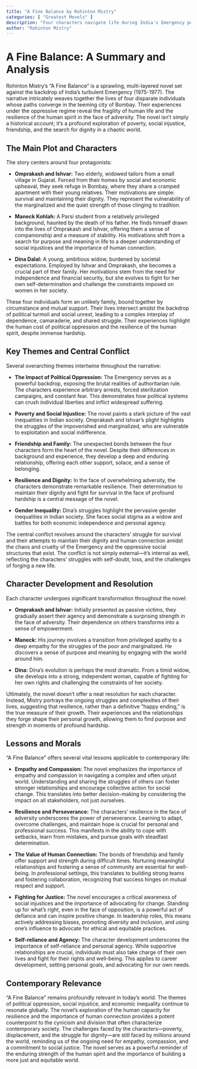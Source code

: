 ```yaml
---
title: "A Fine Balance by Rohinton Mistry"
categories: [ "Greatest Movels" ]
description: "Four characters navigate life during India's Emergency period."
author: "Rohinton Mistry"
---
```

# A Fine Balance: A Summary and Analysis

Rohinton Mistry's "A Fine Balance" is a sprawling, multi-layered novel set against the backdrop of India's turbulent Emergency (1975-1977).  The narrative intricately weaves together the lives of four disparate individuals whose paths converge in the teeming city of Bombay. Their experiences under the oppressive regime reveal the fragility of human life and the resilience of the human spirit in the face of adversity. The novel isn't simply a historical account; it's a profound exploration of poverty, social injustice, friendship, and the search for dignity in a chaotic world.


## The Main Plot and Characters

The story centers around four protagonists:

* **Omprakash and Ishvar:** Two elderly, widowed tailors from a small village in Gujarat. Forced from their homes by social and economic upheaval, they seek refuge in Bombay, where they share a cramped apartment with their young relatives.  Their motivations are simple: survival and maintaining their dignity. They represent the vulnerability of the marginalized and the quiet strength of those clinging to tradition.

* **Maneck Kohlah:** A Parsi student from a relatively privileged background, haunted by the death of his father.  He finds himself drawn into the lives of Omprakash and Ishvar, offering them a sense of companionship and a measure of stability. His motivations shift from a search for purpose and meaning in life to a deeper understanding of social injustices and the importance of human connection.

* **Dina Dalal:** A young, ambitious widow, burdened by societal expectations. Employed by Ishvar and Omprakash, she becomes a crucial part of their family.  Her motivations stem from the need for independence and financial security, but she evolves to fight for her own self-determination and challenge the constraints imposed on women in her society.

These four individuals form an unlikely family, bound together by circumstance and mutual support. Their lives intersect amidst the backdrop of political turmoil and social unrest, leading to a complex interplay of dependence, camaraderie, and shared struggle.  Their experiences highlight the human cost of political oppression and the resilience of the human spirit, despite immense hardship.


## Key Themes and Central Conflict

Several overarching themes intertwine throughout the narrative:

* **The Impact of Political Oppression:** The Emergency serves as a powerful backdrop, exposing the brutal realities of authoritarian rule. The characters experience arbitrary arrests, forced sterilization campaigns, and constant fear. This demonstrates how political systems can crush individual liberties and inflict widespread suffering.

* **Poverty and Social Injustice:** The novel paints a stark picture of the vast inequalities in Indian society.  Omprakash and Ishvar's plight highlights the struggles of the impoverished and marginalized, who are vulnerable to exploitation and social indifference.

* **Friendship and Family:** The unexpected bonds between the four characters form the heart of the novel. Despite their differences in background and experience, they develop a deep and enduring relationship, offering each other support, solace, and a sense of belonging.

* **Resilience and Dignity:**  In the face of overwhelming adversity, the characters demonstrate remarkable resilience.  Their determination to maintain their dignity and fight for survival in the face of profound hardship is a central message of the novel.

* **Gender Inequality:** Dina's struggles highlight the pervasive gender inequalities in Indian society.  She faces social stigma as a widow and battles for both economic independence and personal agency.


The central conflict revolves around the characters' struggle for survival and their attempts to maintain their dignity and human connection amidst the chaos and cruelty of the Emergency and the oppressive social structures that exist. The conflict is not simply external—it's internal as well, reflecting the characters' struggles with self-doubt, loss, and the challenges of forging a new life.


## Character Development and Resolution

Each character undergoes significant transformation throughout the novel:

* **Omprakash and Ishvar:** Initially presented as passive victims, they gradually assert their agency and demonstrate a surprising strength in the face of adversity. Their dependence on others transforms into a sense of empowerment.

* **Maneck:**  His journey involves a transition from privileged apathy to a deep empathy for the struggles of the poor and marginalized. He discovers a sense of purpose and meaning by engaging with the world around him.

* **Dina:** Dina's evolution is perhaps the most dramatic. From a timid widow, she develops into a strong, independent woman, capable of fighting for her own rights and challenging the constraints of her society.

Ultimately, the novel doesn't offer a neat resolution for each character. Instead, Mistry portrays the ongoing struggles and complexities of their lives, suggesting that resilience, rather than a definitive "happy ending," is the true measure of their growth. Their experiences and the relationships they forge shape their personal growth, allowing them to find purpose and strength in moments of profound hardship.

## Lessons and Morals

"A Fine Balance" offers several vital lessons applicable to contemporary life:

* **Empathy and Compassion:** The novel emphasizes the importance of empathy and compassion in navigating a complex and often unjust world.  Understanding and sharing the struggles of others can foster stronger relationships and encourage collective action for social change. This translates into better decision-making by considering the impact on all stakeholders, not just ourselves.

* **Resilience and Perseverance:**  The characters' resilience in the face of adversity underscores the power of perseverance. Learning to adapt, overcome challenges, and maintain hope is crucial for personal and professional success.  This manifests in the ability to cope with setbacks, learn from mistakes, and pursue goals with steadfast determination.

* **The Value of Human Connection:** The bonds of friendship and family offer support and strength during difficult times. Nurturing meaningful relationships and fostering a sense of community are essential for well-being. In professional settings, this translates to building strong teams and fostering collaboration, recognizing that success hinges on mutual respect and support.

* **Fighting for Justice:** The novel encourages a critical awareness of social injustices and the importance of advocating for change.  Standing up for what's right, even in the face of opposition, is a powerful act of defiance and can inspire positive change.  In leadership roles, this means actively addressing biases, promoting diversity and inclusion, and using one's influence to advocate for ethical and equitable practices.

* **Self-reliance and Agency:** The character development underscores the importance of self-reliance and personal agency.  While supportive relationships are crucial, individuals must also take charge of their own lives and fight for their rights and well-being.  This applies to career development, setting personal goals, and advocating for our own needs.


##  Contemporary Relevance

"A Fine Balance" remains profoundly relevant in today's world.  The themes of political oppression, social injustice, and economic inequality continue to resonate globally.  The novel's exploration of the human capacity for resilience and the importance of human connection provides a potent counterpoint to the cynicism and division that often characterize contemporary society.  The challenges faced by the characters—poverty, displacement, and the struggle for dignity—are still faced by millions around the world, reminding us of the ongoing need for empathy, compassion, and a commitment to social justice.  The novel serves as a powerful reminder of the enduring strength of the human spirit and the importance of building a more just and equitable world.

